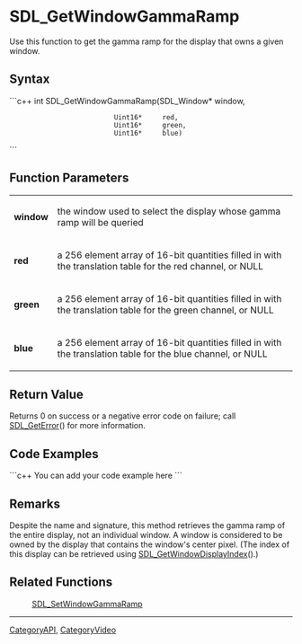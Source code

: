 <!-- pragma section-numbers off -->
<!-- pragma camelcase off -->

= SDL_GetWindowGammaRamp =
Use this function to get the gamma ramp for the display that owns a given window.


== Syntax ==
```c++
int SDL_GetWindowGammaRamp(SDL_Window* window,
                           Uint16*     red,
                           Uint16*     green,
                           Uint16*     blue)
```

== Function Parameters ==
{|
|'''window'''
|the window used to select the display whose gamma ramp will be queried
|-
|'''red'''
|a 256 element array of 16-bit quantities filled in with the translation table for the red channel, or NULL
|-
|'''green'''
|a 256 element array of 16-bit quantities filled in with the translation table for the green channel, or NULL
|-
|'''blue'''
|a 256 element array of 16-bit quantities filled in with the translation table for the blue channel, or NULL
|}

== Return Value ==
Returns 0 on success or a negative error code on failure; call [[SDL_GetError]]() for more information.

== Code Examples ==
```c++
You can add your code example here
```

== Remarks ==
Despite the name and signature, this method retrieves the gamma ramp of the entire display, not an individual window. A window is considered to be owned by the display that contains the window's center pixel. (The index of this display can be retrieved using [[SDL_GetWindowDisplayIndex]]().)

== Related Functions ==
:[[SDL_SetWindowGammaRamp]]

----
[[CategoryAPI]], [[CategoryVideo]]
